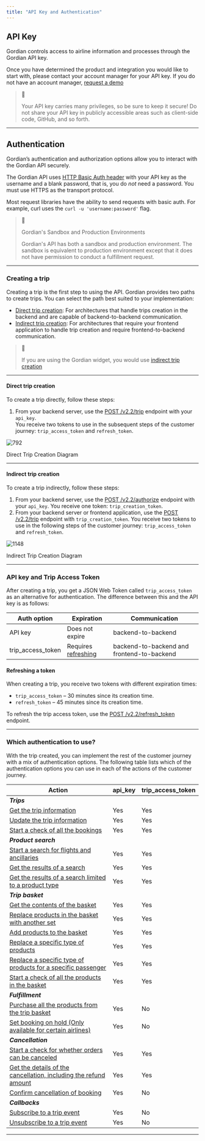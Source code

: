 ```yaml
---
title: "API Key and Authentication"
---
```


## API Key

Gordian controls access to airline information and processes through the Gordian API key. 

Once you have determined the product and integration you would like to start with, please contact your account manager for your API key. If you do not have an account manager, [request a demo](https://www.gordiansoftware.com/) 

> 📘
> 
> Your API key carries many privileges, so be sure to keep it secure! Do not share your API key in publicly accessible areas such as client-side code, GitHub, and so forth.

---

## Authentication

Gordian’s authentication and authorization options allow you to interact with the Gordian API securely. 

The Gordian API uses [HTTP Basic Auth header](https://en.wikipedia.org/wiki/Basic%5Faccess%5Fauthentication#Client%5Fside) with your API key as the username and a blank password, that is, you do _not_ need a password. You must use HTTPS as the transport protocol.

Most request libraries have the ability to send requests with basic auth. For example, curl uses the `curl -u 'username:password'` flag.

> 📘
> 
> Gordian's Sandbox and Production Environments
> 
> Gordian's API has both a sandbox and production environment. The sandbox is equivalent to production environment except that it does not have permission to conduct a fulfillment request.

---

### Creating a trip

Creating a trip is the first step to using the API. Gordian provides two paths to create trips. You can select the path best suited to your implementation:

* [Direct trip creation](#direct-trip-creation): For architectures that handle trips creation in the backend and are capable of backend-to-backend communication.
* [Indirect trip creation](#indirect-trip-creation): For architectures that require your frontend application to handle trip creation and require frontend-to-backend communication.

> 📘
> 
> If you are using the Gordian widget, you would use [indirect trip creation](#indirect-trip-creation)

---

#### Direct trip creation

To create a trip directly, follow these steps:

1. From your backend server, use the [POST /v2.2/trip](/reference.html#operation/create%5Ftrip) endpoint with your `api_key`.  
You receive two tokens to use in the subsequent steps of the customer journey: `trip_access_token` and `refresh_token`.

![792](/images/ee2b727-direct-trip-creation.png "direct-trip-creation.png")

Direct Trip Creation Diagram

---

#### Indirect trip creation

To create a trip indirectly, follow these steps:

1. From your backend server, use the [POST /v2.2/authorize](/reference/authorizeClient) endpoint with your `api_key`. You receive one token: `trip_creation_token`.
2. From your backend server or frontend application, use the [POST /v2.2/trip](/reference/create%5Ftrip) endpoint with `trip_creation_token`. You receive two tokens to use in the following steps of the customer journey: `trip_access_token` and `refresh_token`.

![1148](/images/7bb56f3-indirect-trip-creation.png "indirect-trip-creation.png")

Indirect Trip Creation Diagram

---

### API key and Trip Access Token

After creating a trip, you get a JSON Web Token called `trip_access_token` as an alternative for authentication. The difference between this and the API key is as follows:

| Auth option         | Expiration                                 | Communication                              |
| ------------------- | ------------------------------------------ | ------------------------------------------ |
| API key             | Does not expire                            | backend-to-backend                         |
| trip\_access\_token | Requires [refreshing](#refreshing-a-token) | backend-to-backend and frontend-to-backend |

#### Refreshing a token

When creating a trip, you receive two tokens with different expiration times:

* `trip_access_token` – 30 minutes since its creation time.
* `refresh_token` – 45 minutes since its creation time.

To refresh the trip access token, use the [POST /v2.2/refresh\_token](/reference/refresh%5Ftrip%5Faccess%5Ftoken) endpoint.

---

### Which authentication to use?

With the trip created, you can implement the rest of the customer journey with a mix of authentication options. The following table lists which of the authentication options you can use in each of the actions of the customer journey.

| **Action**                                                                                                                    | api\_key | trip\_access\_token |
| ----------------------------------------------------------------------------------------------------------------------------- | -------- | ------------------- |
| **_Trips_**                                                                                                                   |          |                     |
| [Get the trip information](/reference/get%5Ftrip)                                                                             | Yes      | Yes                 |
| [Update the trip information ](/reference/update%5Ftrip)                                                                      | Yes      | Yes                 |
| [Start a check of all the bookings](/reference/start%5Fbasket%5Fcheck)                                                        | Yes      | Yes                 |
| **_Product search_**                                                                                                          |          |                     |
| [Start a search for flights and ancillaries](/reference/create%5Fsearch)                                                      | Yes      | Yes                 |
| [Get the results of a search](/reference/search)                                                                              | Yes      | Yes                 |
| [Get the results of a search limited to a product type](/reference/getavailability)                                           | Yes      | Yes                 |
| **_Trip basket_**                                                                                                             |          |                     |
| [Get the contents of the basket](/reference/get%5Fbasket)                                                                     | Yes      | Yes                 |
| [Replace products in the basket with another set](/reference/update%5Fbasket)                                                 | Yes      | Yes                 |
| [Add products to the basket](/reference/add%5Fto%5Fbasket)                                                                    | Yes      | Yes                 |
| [Replace a specific type of products](/reference/update%5Fbasket%5Ffor%5Fproduct%5Ftype)                                      | Yes      | Yes                 |
| [Replace a specific type of products for a specific passenger](/reference/update%5Fbasket%5Ffor%5Fproduct%5Ftype%5Fpassenger) | Yes      | Yes                 |
| [Start a check of all the products in the basket](/reference/start%5Fbasket%5Fcheck)                                          | Yes      | Yes                 |
| **_Fulfillment_**                                                                                                             |          |                     |
| [Purchase all the products from the trip basket](/reference/fulfill)                                                          | Yes      | No                  |
| [Set booking on hold (Only available for certain airlines)](/reference/hold)                                                  | Yes      | No                  |
| **_Cancellation_**                                                                                                            |          |                     |
| [Start a check for whether orders can be canceled](/reference/start%5Fcancellation%5Fcheck)                                   | Yes      | Yes                 |
| [Get the details of the cancellation, including the refund amount](/reference/get%5Fcancellation%5Famount)                    | Yes      | Yes                 |
| [Confirm cancellation of booking](/reference/cancel)                                                                          | Yes      | No                  |
| **_Callbacks_**                                                                                                               |          |                     |
| [Subscribe to a trip event](/reference/subscribe)                                                                             | Yes      | No                  |
| [Unsubscribe to a trip event](/reference/unsubscribeoperation)                                                                | Yes      | No                  |

---